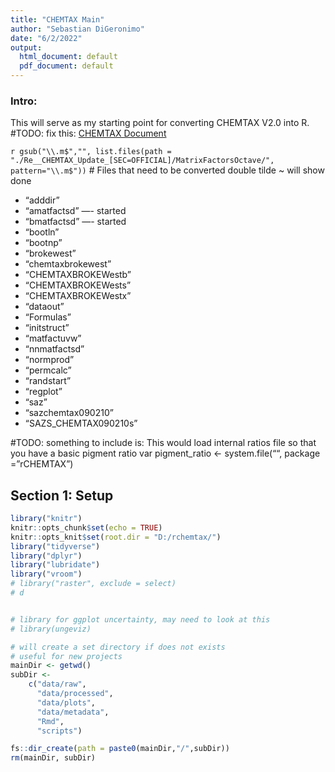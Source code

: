 ```yaml
---
title: "CHEMTAX Main"
author: "Sebastian DiGeronimo"
date: "6/2/2022"
output:
  html_document: default
  pdf_document: default
---
```


### Intro: 
This will serve as my starting point for converting CHEMTAX V2.0 into R.
#TODO: fix this: [CHEMTAX Document](./Re__CHEMTAX_Update_[SEC=OFFICIAL]/Re__CHEMTAX_Update_[SEC=OFFICIAL]/CHEMTAX 2 Octave version.docx)

`r gsub("\\.m$","", list.files(path = "./Re__CHEMTAX_Update_[SEC=OFFICIAL]/MatrixFactorsOctave/", pattern="\\.m$"))`
# Files that need to be converted
double tilde ~ will show done

* "adddir"
* "amatfactsd"                    ---- started
* "bmatfactsd"                    ---- started         
* "bootln"              
* "bootnp"              
* "brokewest"          
* "chemtaxbrokewest"    
* "CHEMTAXBROKEWestb"   
* "CHEMTAXBROKEWests"   
* "CHEMTAXBROKEWestx"   
* "dataout"             
* "Formulas"           
* "initstruct"          
* "matfactuvw"          
* "nnmatfactsd"         
* "normprod"            
* "permcalc"            
* "randstart"          
* "regplot"             
* "saz"                 
* "sazchemtax090210"    
* "SAZS_CHEMTAX090210s"


#TODO: something to include is:
This would load internal ratios file so that you have a basic pigment ratio var
pigment_ratio <- system.file("", package = "rCHEMTAX")

## Section 1: Setup

```r
library("knitr")
knitr::opts_chunk$set(echo = TRUE)
knitr::opts_knit$set(root.dir = "D:/rchemtax/")
library("tidyverse")
library("dplyr")
library("lubridate")
library("vroom")
# library("raster", exclude = select)
# d


# library for ggplot uncertainty, may need to look at this 
# library(ungeviz)
```

```r
# will create a set directory if does not exists
# useful for new projects
mainDir <- getwd()
subDir <-
    c("data/raw",
      "data/processed",
      "data/plots",
      "data/metadata",
      "Rmd",
      "scripts")

fs::dir_create(path = paste0(mainDir,"/",subDir))
rm(mainDir, subDir)
```


```r

```

